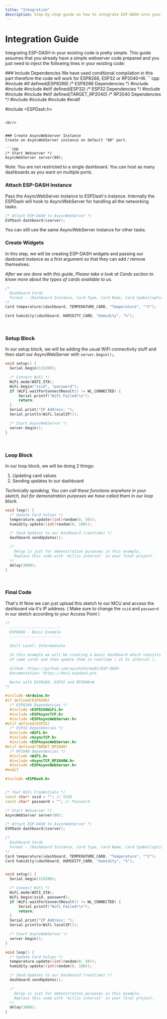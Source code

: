 ```yaml
---
title: "Integration"
description: Step-by-step guide on how to integrate ESP-DASH into your existing webserver code quickly and easily.
---
```



# Integration Guide

Integrating ESP-DASH in your existing code is pretty simple. This guide assumes that you already have a simple webserver code prepared and you just need to inject the following lines in your existing code:

<Steps>
### Include Dependencies
We have used conditional compilation in this part therefore the code will work for ESP8266, ESP32 or RP2040+W.
```cpp
#include <Arduino.h>
#if defined(ESP8266)
  /* ESP8266 Dependencies */
  #include <ESP8266WiFi.h>
  #include <ESPAsyncTCP.h>
  #include <ESPAsyncWebServer.h>
#elif defined(ESP32)
  /* ESP32 Dependencies */
  #include <WiFi.h>
  #include <AsyncTCP.h>
  #include <ESPAsyncWebServer.h>
#elif defined(TARGET_RP2040)
  /* RP2040 Dependencies */
  #include <WiFi.h>
  #include <AsyncTCP_RP2040W.h>
  #include <ESPAsyncWebServer.h>
#endif

#include <ESPDash.h>
```

<br/>


### Create AsyncWebServer Instance
Create an AsyncWebServer instance on default "80" port.

```cpp
/* Start Webserver */
AsyncWebServer server(80);
```

<Callout>
Note: You are not restricted to a single dashboard. You can host as many dashboards as you want on multiple ports.
</Callout> 

<br/>

### Attach ESP-DASH Instance
Pass the AsyncWebServer instance to ESPDash's instance. Internally the ESPDash will hook to AsyncWebServer for handling all the networking tasks.


```cpp
/* Attach ESP-DASH to AsyncWebServer */
ESPDash dashboard(&server); 
```

<Callout>
You can still use the same AsyncWebServer instance for other tasks.
</Callout> 

<br/>

### Create Widgets
In this step, we will be creating ESP-DASH widgets and passing our dasboard instance as a first argument so that they can add / remove themselves.

*After we are done with this guide, Please take a look at Cards section to know more about the types of cards available to us.*

```cpp
/* 
  Dashboard Cards 
  Format - (Dashboard Instance, Card Type, Card Name, Card Symbol(optional) )
*/
Card temperature(&dashboard, TEMPERATURE_CARD, "Temperature", "°C");

Card humidity(&dashboard, HUMIDITY_CARD, "Humidity", "%");
```

<br/>

### Setup Block
In our setup block, we will be adding the usual WiFi connectivity stuff and then start our AsyncWebServer with `server.begin();`.
```cpp
void setup() {
  Serial.begin(115200);

  /* Connect WiFi */
  WiFi.mode(WIFI_STA);
  WiFi.begin("ssid", "password");
  if (WiFi.waitForConnectResult() != WL_CONNECTED) {
      Serial.printf("WiFi Failed!\n");
      return;
  }
  Serial.print("IP Address: ");
  Serial.println(WiFi.localIP());

  /* Start AsyncWebServer */
  server.begin();
}
```

<br/>

### Loop Block
In our loop block, we will be doing 2 things:
1. Updating card values
2. Sending updates to our dashboard

*Technically speaking, You can call these functions anywhere in your sketch, but for demonstration purposes we have called them in our loop block.*

```cpp
void loop() {
  /* Update Card Values */
  temperature.update((int)random(0, 50));
  humidity.update((int)random(0, 100));

  /* Send Updates to our Dashboard (realtime) */
  dashboard.sendUpdates();

  /* 
    Delay is just for demonstration purposes in this example,
    Replace this code with 'millis interval' in your final project.
  */
  delay(3000);
}
```

<br/>

### Final Code
That's it! Now we can just upload this sketch to our MCU and access the dashboard via it's IP address. ( Make sure to change the `ssid` and `password` in our sketch according to your Access Point )

```cpp
/*
  -----------------------
  ESPDASH - Basic Example
  -----------------------

  Skill Level: Intermediate

  In this example we will be creating a basic dashboard which consists 
  of some cards and then update them in realtime ( at 3s interval ).

  Github: https://github.com/ayushsharma82/ESP-DASH
  Documentation: https://docs.espdash.pro

  Works with ESP8266, ESP32 and RP2040+W
*/

#include <Arduino.h>
#if defined(ESP8266)
  /* ESP8266 Dependencies */
  #include <ESP8266WiFi.h>
  #include <ESPAsyncTCP.h>
  #include <ESPAsyncWebServer.h>
#elif defined(ESP32)
  /* ESP32 Dependencies */
  #include <WiFi.h>
  #include <AsyncTCP.h>
  #include <ESPAsyncWebServer.h>
#elif defined(TARGET_RP2040)
  /* RP2040 Dependencies */
  #include <WiFi.h>
  #include <AsyncTCP_RP2040W.h>
  #include <ESPAsyncWebServer.h>
#endif

#include <ESPDash.h>


/* Your WiFi Credentials */
const char* ssid = ""; // SSID
const char* password = ""; // Password

/* Start Webserver */
AsyncWebServer server(80);

/* Attach ESP-DASH to AsyncWebServer */
ESPDash dashboard(&server); 

/* 
  Dashboard Cards 
  Format - (Dashboard Instance, Card Type, Card Name, Card Symbol(optional) )
*/
Card temperature(&dashboard, TEMPERATURE_CARD, "Temperature", "°C");
Card humidity(&dashboard, HUMIDITY_CARD, "Humidity", "%");


void setup() {
  Serial.begin(115200);

  /* Connect WiFi */
  WiFi.mode(WIFI_STA);
  WiFi.begin(ssid, password);
  if (WiFi.waitForConnectResult() != WL_CONNECTED) {
      Serial.printf("WiFi Failed!\n");
      return;
  }
  Serial.print("IP Address: ");
  Serial.println(WiFi.localIP());

  /* Start AsyncWebServer */
  server.begin();
}

void loop() {
  /* Update Card Values */
  temperature.update((int)random(0, 50));
  humidity.update((int)random(0, 100));

  /* Send Updates to our Dashboard (realtime) */
  dashboard.sendUpdates();

  /* 
    Delay is just for demonstration purposes in this example,
    Replace this code with 'millis interval' in your final project.
  */
  delay(3000);
}
```

</Steps>